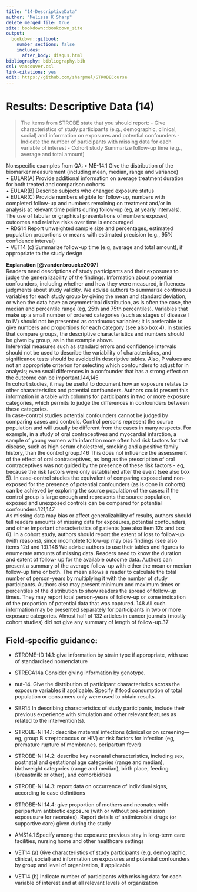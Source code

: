 ---
title: "14-DescriptiveData"
author: "Melissa K Sharp"
delete_merged_file: true
site: bookdown::bookdown_site
output:
  bookdown::gitbook:
    number_sections: false 
    includes: 
      after_body: disqus.html
bibliography: bibliography.bib
csl: vancouver.csl
link-citations: yes
edit: https://github.com/sharpmel/STROBECourse
---

# Results: Descriptive Data (14)
> The items from STROBE state that you should report: 
-	Give characteristics of study participants (e.g., demographic, clinical, social) and information on exposures and potential confounders
-	Indicate the number of participants with missing data for each variable of interest
-	Cohort study Summarize follow-up time (e.g., average and total amount)

Nonspecific examples from QA:
•	ME-14.1 Give the distribution of the biomarker measurement (including mean, median, range and variance)  
•	EULAR(A) Provide additional information on average treatment duration for both treated and comparison cohorts  
•	EULAR(B) Describe subjects who changed exposure status   
•	EULAR(C) Provide numbers eligible for follow-up, numbers with completed follow-up and numbers remaining on treatment and/or in analysis at relevant time points during follow-up (eg, at yearly intervals). The use of tabular or graphical presentations of numbers exposed, outcomes and relative risks over time is encouraged  
•	RDS14 Report unweighted sample size and percentages, estimated population proportions or means with estimated precision (e.g., 95% confidence interval)  
•	VET14 (c) Summarize follow-up time (e.g, average and total amount), if appropriate to the study design  

**Explanation [@vandenbroucke2007]**</br>
Readers need descriptions of study participants and their exposures to judge the generalizability of the findings. Information about potential confounders, including whether and how they were measured, influences judgments about
study validity. We advise authors to summarize continuous variables for each study group by giving the mean and
standard deviation, or when the data have an asymmetrical distribution, as is often the case, the median and percentile
range (eg, 25th and 75th percentiles). Variables that make up a small number of ordered categories (such as stages of disease I to IV) should not be presented as continuous variables; it is preferable to give numbers and proportions for
each category (see also box 4). In studies that compare groups, the descriptive characteristics and numbers should be
given by group, as in the example above.
</br>
Inferential measures such as standard errors and confidence intervals should not be used to describe the variability of characteristics, and significance tests should be avoided in descriptive tables. Also, P values are not an appropriate criterion for selecting which confounders to adjust for in analysis; even small differences in a confounder that has a strong effect on the outcome can be important.144,145
</br>
In cohort studies, it may be useful to document how an exposure relates to other characteristics and potential confounders.
Authors could present this information in a table with columns for participants in two or more exposure categories, which permits to judge the differences in confounders between these categories.
</br>
In case-control studies potential confounders cannot be judged by comparing cases and controls. Control persons represent the source population and will usually be different from the cases in many respects. For example, in a study of oral contraceptives and myocardial infarction, a sample of young women with infarction more often had risk factors for that disease, such as high serum cholesterol, smoking and a positive family history, than the control group.146 This does
not influence the assessment of the effect of oral contraceptives, as long as the prescription of oral contraceptives was not guided by the presence of these risk factors - eg, because the risk factors were only established after the event (see also box 5). In case-control studies the equivalent of comparing exposed and non-exposed for the presence of potential confounders (as is done in cohorts) can be achieved by exploring the source population of the cases: if the control group is large enough and represents the source population, exposed and unexposed controls can be compared for potential confounders.121,147
</br>
As missing data may bias or affect generalizability of results, authors should tell readers amounts of missing data for
exposures, potential confounders, and other important characteristics of patients (see also item 12c and box 6). In a cohort study, authors should report the extent of loss to follow-up (with reasons), since incomplete follow-up may bias findings (see also items 12d and 13).148 We advise authors to use their tables and figures to enumerate amounts of missing data. Readers need to know the duration and extent of follow- up for the available outcome data. Authors can present a
summary of the average follow-up with either the mean or median follow-up time or both. The mean allows a reader to
calculate the total number of person-years by multiplying it with the number of study participants. Authors also may present minimum and maximum times or percentiles of the distribution to show readers the spread of follow-up times. They may report total person-years of follow-up or some indication of the proportion of potential data that was captured.
148 All such information may be presented separately for participants in two or more exposure categories. Almost
half of 132 articles in cancer journals (mostly cohort studies)
did not give any summary of length of follow-up.37


<h2> Field-specific guidance:</h2>
-	STROME-ID 14.1: give information by strain type if appropriate, with use of standardised nomenclature  

-	STREGA14a Consider giving information by genotype.  

-	nut-14. Give the distribution of participant characteristics across the exposure variables if applicable. Specify if food consumption of total population or consumers only were used to obtain results.  

-	SBR14 In describing characteristics of study participants, include their previous experience with simulation and other relevant features as related to the intervention(s).  

-	STROBE-NI 14.1: describe maternal infections (clinical or on screening—eg, group B streptococcus or HIV) or risk factors for infection (eg, premature rupture of membranes, peripartum fever)  
-	STROBE-NI 14.2: describe key neonatal characteristics, including sex, postnatal and gestational age categories (range and median), birthweight categories (range and median), birth place, feeding (breastmilk or other), and comorbidities  
-	STROBE-NI 14.3: report data on occurrence of individual signs, according to case deﬁnitions  
-	STROBE-NI 14.4: give proportion of mothers and neonates with peripartum antibiotic exposure (with or without pre-admission exposusure for neonates). Report details of antimicrobial drugs (or supportive care) given during the study  
-	AMS14.1 Specify among the exposure: previous stay in long-term care facilities, nursing home and other healthcare settings  

-	VET14 (a) Give characteristics of study participants (e.g, demographic, clinical, social) and information on exposures and potential confounders by group and level of organization, if applicable   
-	VET14 (b) Indicate number of participants with missing data for each variable of interest and at all relevant levels of organization  